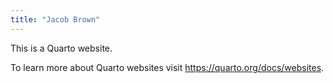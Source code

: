 ```yaml
---
title: "Jacob Brown"
---
```


This is a Quarto website.

To learn more about Quarto websites visit <https://quarto.org/docs/websites>.
